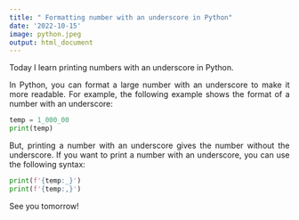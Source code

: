 ```yaml
---
title: " Formatting number with an underscore in Python"
date: '2022-10-15'
image: python.jpeg
output: html_document
---
```

Today I learn printing numbers with an underscore in Python.

In Python, you can format a large number with an underscore to make it more readable. For example, the following example shows the format of a number with an underscore:

```python
temp = 1_000_00
print(temp)
```

But, printing a number with an underscore gives the number without the underscore. If you want to print a number with an underscore, you can use the following syntax:

```python
print(f'{temp:_}')
print(f'{temp:,}')

```

See you tomorrow!

<style>
body {
text-align: justify}
</style>
